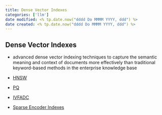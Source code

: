 ```yaml
---
title: Dense Vector Indexes
categories: ['llm']
date modified: <% tp.date.now("dddd Do MMMM YYYY, ddd") %>
date created: <% tp.date.now("dddd Do MMMM YYYY, ddd") %>
---
```



## Dense Vector Indexes
- advanced dense vector indexing techniques to capture the semantic meaning and context of documents more effectively than traditional keyword-based methods in the enterprise knowledge base

- [HNSW](HNSW.qmd)

- [PQ](PQ.qmd)

- [IVFADC](IVFADC.qmd)

- [Sparse Encoder Indexes](Sparse%20Encoder%20Indexes.qmd)
